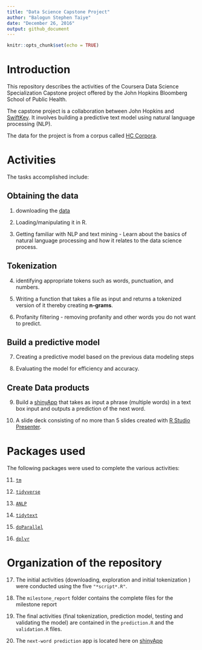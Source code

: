 ```yaml
---
title: "Data Science Capstone Project"
author: "Balogun Stephen Taiye"
date: "December 26, 2016"
output: github_document
---
```


```r
knitr::opts_chunk$set(echo = TRUE)
```

# Introduction

This repository describes the activities of the Coursera Data Science Specialization Capstone project offered by the John Hopkins Bloomberg School of Public Health.

The capstone project is a collaboration between John Hopkins and [SwiftKey](https://swiftkey.com/en). It involves building a predictive text model using natural language processing (NLP).

The data for the project is from a corpus called [HC Corpora](www.corpora.heliohost.org).

# Activities

The tasks accomplished include: 

## Obtaining the data


@)  downloading the [data](https://d396qusza40orc.cloudfront.net/dsscapstone/dataset/Coursera-SwiftKey.zip)

@)  Loading/manipulating it in R. 

@)  Getting familiar  with NLP and text mining - Learn about the basics of natural     language processing and how it relates to the data science process.
 

## Tokenization


@)  identifying appropriate tokens such as words, punctuation, and numbers. 

@)  Writing a function that takes a file as input and returns a tokenized version     of it thereby creating **n-grams**.

@)  Profanity filtering - removing profanity and other words you do not want to       predict.



## Build a predictive model 

@) Creating a predictive model based on the previous data modeling steps

@) Evaluating the model for efficiency and accuracy.


## Create Data products

@)  Build a [shinyApp]() that takes as input a phrase (multiple words) in a text      box input and outputs a prediction of the next word. 

@)  A slide deck consisting of no more than 5 slides created with [R Studio           Presenter](https://support.rstudio.com/hc/en-us/articles/200486468-Authoring-R-Presentations).



# Packages used

The following packages were used to complete the various activities:

@)  [`tm`](http://www.jstatsoft.org/v25/i05/)

@)  [`tidyverse`](https://CRAN.R-project.org/package=tidyverse)

@) [`ANLP`](https://CRAN.R-project.org/package=ANLP)

@)  [`tidytext`](http://dx.doi.org/10.21105/joss.00037)

@)  [`doParallel`](https://CRAN.R-project.org/package=doParallel)

@)  [`dplyr`](https://CRAN.R-project.org/package=dplyr)


# Organization of the repository

@)  The initial activities (downloading, exploration and initial tokenization )       were conducted using the five `"*script*.R"`. 

@)  The `milestone_report` folder contains the complete files for the milestone       report

@)  The final activities (final tokenization, prediction model, testing and           validating the model) are contained in the `prediction.R` and the                 `validation.R` files.

@) The `next-word prediction` app is located here on [shinyApp](https://stbalo2002.shinyapps.io/datascience_capstone_project/)


